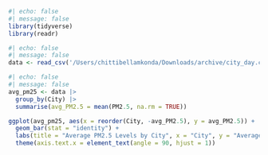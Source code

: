 
```r
#| echo: false
#| message: false
library(tidyverse)
library(readr)
```


```r
#| echo: false
#| message: false
data <- read_csv('/Users/chittibellamkonda/Downloads/archive/city_day.csv')

```

```r
#| echo: false
#| message: false
avg_pm25 <- data |>
  group_by(City) |>
  summarise(avg_PM2.5 = mean(PM2.5, na.rm = TRUE))

ggplot(avg_pm25, aes(x = reorder(City, -avg_PM2.5), y = avg_PM2.5)) +
  geom_bar(stat = "identity") +
  labs(title = "Average PM2.5 Levels by City", x = "City", y = "Average PM2.5 (µg/m³)") +
  theme(axis.text.x = element_text(angle = 90, hjust = 1))
```

